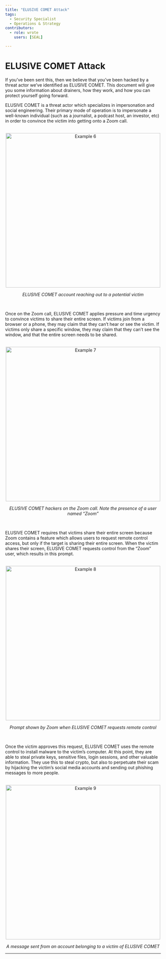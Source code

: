 ```yaml
---
title: "ELUSIVE COMET Attack"
tags:
  - Security Specialist
  - Operations & Strategy
contributors:
  - role: wrote
    users: [SEAL]

---
```


<TagProvider>
<TagFilter />

# ELUSIVE COMET Attack

<TagList tags={frontmatter.tags} />
<AttributionList contributors={frontmatter.contributors} />

If you’ve been sent this, then we believe that you’ve been hacked by a threat actor we’ve identified as ELUSIVE COMET. This document will give you some information about drainers, how they work, and how you can protect yourself going forward.

ELUSIVE COMET is a threat actor which specializes in impersonation and social engineering. Their primary mode of operation is to impersonate a well-known individual (such as a journalist, a podcast host, an investor, etc) in order to convince the victim into getting onto a Zoom call.

<br />
<div align="center">
  <img src="https://frameworks-static.s3.us-east-2.amazonaws.com/images/incident-management/playbooks/example6.png" alt="Example 6" width= "500px" />
  <p><em>ELUSIVE COMET account reaching out to a potential victim</em></p>
</div>
<br />

Once on the Zoom call, ELUSIVE COMET applies pressure and time urgency to convince victims to share their entire screen. If victims join from a browser or a phone, they may claim that they can’t hear or see the victim. If victims only share a specific window, they may claim that they can’t see the window, and that the entire screen needs to be shared.

<br />
<div align="center">
  <img src="https://frameworks-static.s3.us-east-2.amazonaws.com/images/incident-management/playbooks/example7.png" alt="Example 7" width= "500px" />
  <p><em>ELUSIVE COMET hackers on the Zoom call. Note the presence of a user named “Zoom”</em></p>
</div>
<br />

ELUSIVE COMET requires that victims share their entire screen because Zoom contains a feature which allows users to request remote control access, but only if the target is sharing their entire screen. When the victim shares their screen, ELUSIVE COMET requests control from the “Zoom” user, which results in this prompt.

<br />
<div align="center">
  <img src="https://frameworks-static.s3.us-east-2.amazonaws.com/images/incident-management/playbooks/example8.png" alt="Example 8" width= "500px" />
  <p><em>Prompt shown by Zoom when ELUSIVE COMET requests remote control</em></p>
</div>
<br />

Once the victim approves this request, ELUSIVE COMET uses the remote control to install malware to the victim’s computer. At this point, they are able to steal private keys, sensitive files, login sessions, and other valuable information. They use this to steal crypto, but also to perpetuate their scam by hijacking the victim’s social media accounts and sending out phishing messages to more people.

<br />
<div align="center">
  <img src="https://frameworks-static.s3.us-east-2.amazonaws.com/images/incident-management/playbooks/example9.png" alt="Example 9" height= "500px" />
  <p><em>A message sent from an account belonging to a victim of ELUSIVE COMET</em></p>
</div>

---

</TagProvider>
<ContributeFooter />